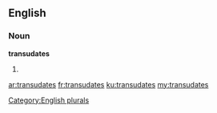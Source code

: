 ==English==

===Noun===
'''transudates'''

# {{plural of|[[transudate]]}}

[[Category:English plurals]]

[[ar:transudates]]
[[fr:transudates]]
[[ku:transudates]]
[[my:transudates]]